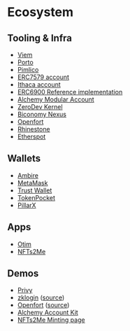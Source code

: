 # Ecosystem

## Tooling & Infra

- [Viem](https://viem.sh)
- [Porto](https://github.com/ithacaxyz/porto)
- [Pimlico](https://docs.pimlico.io/guides/eip7702/demo)
- [ERC7579 account](https://github.com/erc7579/erc7579-implementation)
- [Ithaca account](https://github.com/ithacaxyz/account)
- [ERC6900 Reference implementation](https://github.com/erc6900/reference-implementation)
- [Alchemy Modular Account](https://github.com/alchemyplatform/modular-account)
- [ZeroDev Kernel](https://docs.zerodev.app/)
- [Biconomy Nexus](https://docs.biconomy.io)
- [Openfort](https://github.com/openfort-xyz/openfort-7702-delegator)
- [Rhinestone](https://docs.rhinestone.dev)
- [Etherspot](https://etherspot.io)


## Wallets

- [Ambire](https://www.ambire.com)
- [MetaMask](https://metamask.io)
- [Trust Wallet](https://trustwallet.com)
- [TokenPocket](https://tokenpocket.pro)
- [PillarX](https://pillarx.app)

## Apps

- [Otim](https://otim.com)
- [NFTs2Me](https://nfts2me.com)

## Demos

- [Privy](https://x.com/privy_io/status/1867249205133373905)
- [zklogin](https://x.com/oleh_bc/status/1862376837621665921) ([source](https://github.com/shield-labs-xyz/zklogin/pull/2))
- [Openfort](https://7702.openfort.xyz) ([source](https://github.com/openfort-xyz/sample-7702-delegator))
- [Alchemy Account Kit](https://x.com/AdamEgyed1/status/1886833087432081442)
- [NFTs2Me Minting page](https://one-click-wonders.testnet.nfts2.me/)
